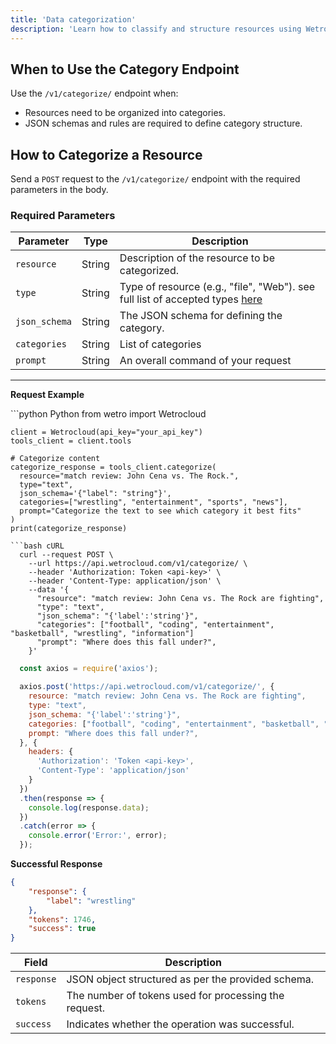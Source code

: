 ```yaml
---
title: 'Data categorization'
description: 'Learn how to classify and structure resources using WetroCloud.'
---
```

## When to Use the Category Endpoint

Use the `/v1/categorize/` endpoint when:

- Resources need to be organized into categories.
- JSON schemas and rules are required to define category structure.

## How to Categorize a Resource

Send a `POST` request to the `/v1/categorize/` endpoint with the required parameters in the body.

### Required Parameters

| Parameter          | Type   | Description                                    |
|---------------------|--------|------------------------------------------------|
| `resource`          | String | Description of the resource to be categorized. |
| `type`              | String | Type of resource (e.g., "file", "Web"). see full list of accepted types [here](/insert)    |
| `json_schema`       | String | The JSON schema for defining the category.     |
| `categories`        | String | List of categories             |
| `prompt`            | String | An overall command of your request        |

---
**Request Example**

<CodeGroup>
  ```python Python
    from wetro import Wetrocloud

    client = Wetrocloud(api_key="your_api_key")
    tools_client = client.tools

    # Categorize content
    categorize_response = tools_client.categorize(
      resource="match review: John Cena vs. The Rock.",
      type="text",
      json_schema='{"label": "string"}',
      categories=["wrestling", "entertainment", "sports", "news"],
      prompt="Categorize the text to see which category it best fits"
    )
    print(categorize_response)
  ```
  ```bash cURL
    curl --request POST \
      --url https://api.wetrocloud.com/v1/categorize/ \
      --header 'Authorization: Token <api-key>' \
      --header 'Content-Type: application/json' \
      --data '{
        "resource": "match review: John Cena vs. The Rock are fighting",
        "type": "text",
        "json_schema": "{'label':'string'}",
        "categories": ["football", "coding", "entertainment", "basketball", "wrestling", "information"]
        "prompt": "Where does this fall under?",
      }'
  ```
  ```javascript JavaScript
    const axios = require('axios');

    axios.post('https://api.wetrocloud.com/v1/categorize/', {
      resource: "match review: John Cena vs. The Rock are fighting",
      type: "text",
      json_schema: "{'label':'string'}",
      categories: ["football", "coding", "entertainment", "basketball", "wrestling", "information"]
      prompt: "Where does this fall under?",
    }, {
      headers: {
        'Authorization': 'Token <api-key>',
        'Content-Type': 'application/json'
      }
    })
    .then(response => {
      console.log(response.data);
    })
    .catch(error => {
      console.error('Error:', error);
    });
  ```
</CodeGroup>

**Successful Response**
```json
{
    "response": {
        "label": "wrestling"
    },
    "tokens": 1746,
    "success": true
}
```

| Field     | Description                                           |
|-----------|-------------------------------------------------------|
| `response` | JSON object structured as per the provided schema.   |
| `tokens`  | The number of tokens used for processing the request. |
| `success` | Indicates whether the operation was successful.       |

